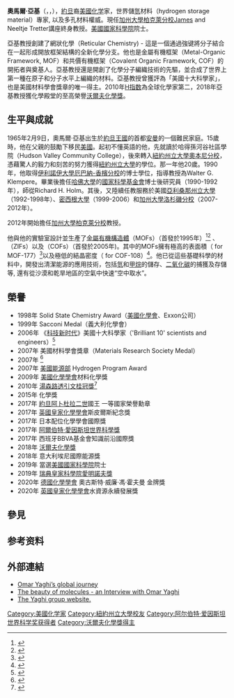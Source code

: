 {{Infobox scientist
| name              = 奧馬爾·亞基<br><small>{{lang|arb|عمر مونّس ياغي}}</small>
| image             = Yaghi3.jpg <!-- only free-content images are allowed for depicting living people - see [[WP:NONFREE|WP:NONFREE]] -->
| image_size        = 
| alt               = 
| caption           = 
| birth_date        = {{Birth date and age|1965|2|9|y}}
| birth_place       = [[約旦|約旦]][[安曼|安曼]]
| death_date        = <!-- {{Death date and age|YYYY|MM|DD|YYYY|MM|DD}} (death date then birth date) -->
| death_place       = 
| residence         = [[美國|美國]][[加州|加州]]
| citizenship       = 
| nationality       = {{USA}}
| fields            = [[化學|化學]]
| workplaces        = [[亞利桑那州立大學|亞利桑那州立大學]]<br>[[密西根大學|密西根大學]]<br>[[加州大學洛杉磯分校|加州大學洛杉磯分校]]<br>[[加州大學柏克萊分校|加州大學柏克萊分校]]
| alma_mater        = [[紐約州立大學奧本尼分校|紐約州立大學奧本尼分校]]<br>[[伊利諾伊大學厄巴納-香檳分校|伊利諾伊大學厄巴納-香檳分校]]
| doctoral_advisor  = 
| academic_advisors = 
| doctoral_students = 
| notable_students  = 
| known_for         = [[金屬有機構造體|金屬有機構造體]]（MOFs）、{{link-en|沸石咪唑酯骨架構造體|Zeolitic imidazolate framework}}（ZIFs）、{{link-en|共價有機構造體|Covalent organic framework}}（COFs）
| author_abbrev_bot = 
| author_abbrev_zoo = 
| influences        = 
| influenced        = 
| awards            = {{link-en|紐科姆克利夫蘭獎|Newcomb Cleveland Prize}}<br>[[湯森路透引文桂冠獎|湯森路透引文桂冠獎]]<br>{{link-en|費薩爾國王國際獎|King Faisal International Prize}}化學獎<br>[[阿爾伯特·愛因斯坦世界科學獎|阿爾伯特·愛因斯坦世界科學獎]]<br>[[沃爾夫化學獎|沃爾夫化學獎]]<br>[[瑞典皇家科學院|瑞典皇家科學院]][[愛明諾夫獎|愛明諾夫獎]]
| signature         = 
| signature_alt     = 
| footnotes         = 
}}
'''奧馬爾·亞基'''（{{lang-ar|'''عمر مونّس ياغي'''}}，{{lang-en|'''Omar M. Yaghi'''}}，{{bd|1965年|2月9日}}），[[約旦|約旦]]裔[[美國|美國]][[化学|化学]]家，世界儲[[氫|氫]]材料（hydrogen storage material）專家, 以及多孔材料權威。現任[[加州大學柏克萊分校|加州大學柏克萊分校]]James and Neeltje Tretter講座終身教授。[[美國國家科學院|美國國家科學院]]院士。

亞基教授創建了網狀化學（Reticular Chemistry) - 這是一個通過強键將分子結合在一起形成開放框架結構的全新化學分支。他也是金屬有機框架（Metal-Organic Framework, MOF）和共價有機框架（Covalent Organic Framework, COF）的開拓者與奠基人。亞基教授還是開創了化學分子編織技術的先驅，並合成了世界上第一種在原子和分子水平上編織的材料。亞基教授曾獲評為「美國十大科學家」，也是美國材料學會獎章的唯一得主。2010年[[H指数|H指数]]為全球化學家第二，2018年亞基教授獲化學殿堂的至高榮譽[[沃爾夫化學獎|沃爾夫化學獎]]。

==生平與成就==
1965年2月9日，奧馬爾·亞基出生於[[約旦王國|約旦王國]]的首都[[安曼|安曼]]的一個難民家庭。15歲時，他在父親的鼓勵下移民[[美國|美國]]。起初不懂英語的他，先就讀於哈得孫河谷社區學院（Hudson Valley Community College），後來轉入[[紐約州立大學奧本尼分校|紐約州立大學奧本尼分校]]，憑藉驚人的毅力和刻苦的努力獲得[[紐約州立大學|紐約州立大學]]的學位。那一年他20歲。1990年，他取得[[伊利諾伊大學厄巴納-香檳分校|伊利諾伊大學厄巴納-香檳分校]]的博士學位，指導教授為Walter G. Klempere。畢業後擔任[[哈佛大學|哈佛大學]]的[[國家科學基金會|國家科學基金會]]博士後研究員（1990-1992年），師從Richard H. Holm。其後，又陸續任教服務於美國[[亞利桑那州立大學|亞利桑那州立大學]]（1992-1998年）、[[密西根大學|密西根大學]]（1999-2006）和[[加州大學洛杉磯分校|加州大學洛杉磯分校]]（2007-2012年）。

2012年開始擔任[[加州大學柏克萊分校|加州大學柏克萊分校]]教授。

他與他的實驗室設計並生產了[[金屬有機構造體|金屬有機構造體]]（MOFs）（首發於1995年）<ref>
{{cite journal
 |author=K. Sanderson
 |year=2007
 |title=Materials Chemistry: Space Invaders
 |journal=[[Nature_(journal)|Nature]]
 |pmid=17700673
 |volume=448
 |issue=7155 |pages=746–8
 |doi=10.1038/448746a
|bibcode = 2007Natur.448..746S }}</ref><ref>
{{cite journal
 |author=S.F. Robert
 |year=2008
 |title=Framework Materials Grab CO<sub>2</sub> and Researchers' Attention
 |journal=[[Science_(journal)|Science]]
 |pmid=18276862
 |volume=319
 |issue=5865 |pages=893 
 |doi=10.1126/science.319.5865.893
}}</ref> 、{{link-en|沸石咪唑酯骨架構造體|Zeolitic imidazolate framework}}（ZIFs）以及{{link-en|共價有機構造體|Covalent organic framework}}（COFs）（首發於2005年)。其中的MOFs擁有極高的表面積（{{val|5640|u=m<sup>2</sup>/g}} for MOF-177）<ref>
{{cite journal
 |author=A.G. Wong-Foy, A.J. Matzger, O.M. Yaghi
 |year=2006
 |title=Exceptional H<sub>2</sub> Saturation Uptake in Microporous Metal-Organic Frameworks
 |journal=[[Journal_of_the_American_Chemical_Society|Journal of the American Chemical Society]]
 |pmid=16536503
 |volume=128
 |issue=11 |pages=3494–5
 |doi=10.1021/ja058213h
}}</ref>以及極低的結晶密度（{{val|0.17|u=g·cm<sup>−3</sup>}} for COF-108）<ref>
{{cite journal
 |author=H.M. El-Kaderi, J.R. Hunt, J.L. Mendoza-Cortés, A.P. Côté, R.E. Taylor,  M. O'Keeffe, O.M. Yaghi
 |year=2007
 |title=Designed Synthesis of 3D Covalent Organic Frameworks
 |journal=[[Science_(journal)|Science]]
 |pmid=17431178
 |volume=316
 |issue=5822 |pages=268–72
 |doi=10.1126/science.1139915
|bibcode = 2007Sci...316..268E }}</ref>。他已從這些基礎科學的材料中，開發出清潔能源的應用技術，包括[[氫|氫]]和[[甲烷|甲烷]]的儲存、[[二氧化碳|二氧化碳]]的捕獲及存儲等, 還有從沙漠和乾旱地區的空氣中快速“空中取水”。

==榮譽==
*1998年 Solid State Chemistry Award（[[美國化學會|美國化學會]]、Exxon公司）
*1999年 Sacconi Medal（義大利化學會） 
*2006年 《[[科技新时代|科技新时代]]》美國十大科學家（'Brilliant 10' scientists and engineers）<ref>{{cite web  |author=  |date=September 2006  |title=The Fifth Annual Brilliant 10  |url=http://www.popsci.com/scitech/article/2006-09/fifth-annual-brilliant-10?page=6  |work=[[Popular_Science|Popular Science]]  |accessdate=2010-02-28  |archive-date=2020-11-29  |archive-url=https://web.archive.org/web/20201129083332/https://www.popsci.com/scitech/article/2006-09/fifth-annual-brilliant-10/?page=6  |dead-url=no  }}</ref>
*2007年 美國材料學會獎章（Materials Research Society Medal）
*2007年 {{link-en|紐科姆克利夫蘭獎|Newcomb Cleveland Prize}}<ref>{{cite web
 |author=
 |date=
 |title=AAAS Awards: Newcomb Cleveland Prize Recipients
 |url=http://www.aaas.org/aboutaaas/awards/newcomb/newcomb_winners.shtml
 |publisher=[[American_Association_for_the_Advancement_of_Science|American Association for the Advancement of Science]]
 |accessdate=2010-02-28
 |archive-url=https://web.archive.org/web/20121023152927/http://www.aaas.org/aboutaaas/awards/newcomb/newcomb_winners.shtml
 |archive-date=2012-10-23
 |dead-url=yes
 }}</ref>
*2007年 [[美國能源部|美國能源部]] Hydrogen Program Award
*2009年 [[美國化學學會|美國化學學會]]材料化學獎
*2010年 [[湯森路透引文桂冠獎|湯森路透引文桂冠獎]]<ref>{{Cite web |url=http://ip-science.thomsonreuters.jp/interview/kitagawa/ |title=多孔性材料の技術革新と実用化への道 － トムソン・ロイター |access-date=2015-04-02 |archive-date=2014-10-10 |archive-url=https://web.archive.org/web/20141010012155/http://ip-science.thomsonreuters.jp/interview/kitagawa/ |dead-url=yes }}</ref>
*2015年 {{link-en|費薩爾國王國際獎|King Faisal International Prize}}化學獎
*2017年 [[約旦|約旦]][[阿卜杜拉二世|阿卜杜拉二世]]國王 一等國家榮譽勳章
*2017年 [[英國皇家化學學會|英國皇家化學學會]]斯皮爾斯紀念獎
*2017年 日本配位化學學會國際獎
*2017年 [[阿爾伯特·愛因斯坦世界科學獎|阿爾伯特·愛因斯坦世界科學獎]]
*2017年 西班牙BBVA基金會知識前沿國際獎
*2018年 [[沃爾夫化學獎|沃爾夫化學獎]]
*2018年 意大利埃尼國際能源獎
*2019年 當選[[美國國家科學院|美國國家科學院]]院士
*2019年 [[瑞典皇家科學院|瑞典皇家科學院]][[愛明諾夫獎|愛明諾夫獎]]
*2020年 [[德國化學學會|德國化學學會]] 奧古斯特·威廉·馮·霍夫曼 金牌獎
*2020年 [[英國皇家化學學會|英國皇家化學學會]]水資源永續發展獎

== 參見 ==


== 参考资料 ==
{{reflist}}

== 外部連結 ==
*[https://web.archive.org/web/20140204035709/http://catalyst.berkeley.edu/v8n2/omar-yaghi-global-journey/ Omar Yaghi’s global journey]
*[http://www.rsc.org/Publishing/ChemTech/Volume/2009/08/Yaghi_interview.asp The beauty of molecules - an Interview with Omar Yaghi] {{Wayback|url=http://www.rsc.org/Publishing/ChemTech/Volume/2009/08/Yaghi_interview.asp |date=20160418203450 }}
*[http://yaghi.berkeley.edu/ The Yaghi group website.] {{Wayback|url=http://yaghi.berkeley.edu/ |date=20200608031241 }}

{{沃尔夫化学奖}}
{{阿尔伯特·爱因斯坦世界科学奖获得者}}

{{DEFAULTSORT:Kitagawa Susumu}}
[[Category:美國化学家|Category:美國化学家]]
[[Category:紐約州立大學校友|Category:紐約州立大學校友]]
[[Category:阿尔伯特·爱因斯坦世界科学奖获得者|Category:阿尔伯特·爱因斯坦世界科学奖获得者]]
[[Category:沃爾夫化學獎得主|Category:沃爾夫化學獎得主]]